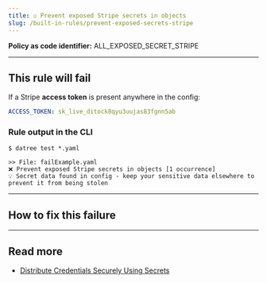 ```yaml
---
title: ☑️ Prevent exposed Stripe secrets in objects
slug: /built-in-rules/prevent-exposed-secrets-stripe
---
```




<CommonOverview />

**Policy as code identifier:** ALL_EXPOSED_SECRET_STRIPE

---

## This rule will fail

If a Stripe **access token** is present anywhere in the config:

```yaml
ACCESS_TOKEN: sk_live_ditock8qyu3uujas83fgnn5ab
```

### Rule output in the CLI

```terminal
$ datree test *.yaml

>> File: failExample.yaml
❌ Prevent exposed Stripe secrets in objects [1 occurrence]
💡 Secret data found in config - keep your sensitive data elsewhere to prevent it from being stolen 
```

---

## How to fix this failure

<CommonHowToFix />

---

## Read more

- [Distribute Credentials Securely Using Secrets](https://kubernetes.io/docs/tasks/inject-data-application/distribute-credentials-secure/)
